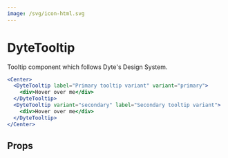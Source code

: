 ```yaml
---
image: /svg/icon-html.svg
---
```


# DyteTooltip

Tooltip component which follows Dyte's Design System.

```jsx live
<Center>
  <DyteTooltip label="Primary tooltip variant" variant="primary">
    <div>Hover over me</div>
  </DyteTooltip>
  <DyteTooltip variant="secondary" label="Secondary tooltip variant">
    <div>Hover over me</div>
  </DyteTooltip>
</Center>
```

## Props

<PropsTable of="dyte-tooltip" />
